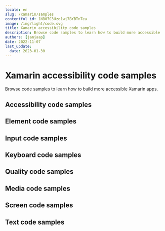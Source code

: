 ```yaml
---
locale: en
slug: /xamarin/samples
contentful_id: 1NB07C3Uzo1wj7BYBTnTea
image: /img/light/code.svg
title: Xamarin accessibility code samples
description: Browse code samples to learn how to build more accessible Xamarin apps.
authors: [janjaap]
date: 2022-11-07
last_update:
  date: 2023-01-30
---
```


# Xamarin accessibility code samples

Browse code samples to learn how to build more accessible Xamarin apps.

## Accessibility code samples

<LinkList title="List of Xamarin Accessibility Code samples" isHighlighted={true}>
  <LinkListItem url="/en/docs/xamarin/samples/accessibility-action" title="Accessibility action" pageTitle="Accessibility action on Xamarin" shortDescription="Accessibility actions provide alternative ways for users of assistive technologies to perform actions."/>
  <LinkListItem url="/en/docs/xamarin/samples/accessibility-announcement" title="Accessibility announcement" pageTitle="Accessibility announcement on Xamarin" shortDescription="Users of assistive technologies should be made aware of important changes in content through accessibility announcements."/>
  <LinkListItem url="/en/docs/xamarin/samples/accessibility-dialog" title="Accessibility dialog" pageTitle="Accessibility dialog on Xamarin" shortDescription="A dialog overlays the screen and offers one or more actions to proceed."/>
  <LinkListItem url="/en/docs/xamarin/samples/accessibility-focus-indicator" title="Accessibility focus indicator" pageTitle="Accessibility focus indicator on Xamarin" shortDescription="Users should know which element has focus when using a keyboard or assistive technology."/>
  <LinkListItem url="/en/docs/xamarin/samples/accessibility-focus" title="Accessibility focus" pageTitle="Accessibility focus on Xamarin" shortDescription="Sometimes you need to programmatically move the accessibility focus to a specific element."/>
  <LinkListItem url="/en/docs/xamarin/samples/accessibility-focusability" title="Accessibility focusability" pageTitle="Accessibility focusability on Xamarin" shortDescription="An element should indicate whether it should be focusable by assistive technologies or not."/>
  <LinkListItem url="/en/docs/xamarin/samples/accessibility-group" title="Accessibility group" pageTitle="Accessibility group on Xamarin" shortDescription="It is easier and quicker for users of assistive technologies to interact with grouped elements."/>
  <LinkListItem url="/en/docs/xamarin/samples/accessibility-hint" title="Accessibility hint" pageTitle="Accessibility hint on Xamarin" shortDescription="An accessibility hint helps users to understand what will happen after performing an action."/>
  <LinkListItem url="/en/docs/xamarin/samples/accessibility-label" title="Accessibility label" pageTitle="Accessibility label on Xamarin" shortDescription="An accessibility label helps users of assistive technologies to identify elements on the screen."/>
  <LinkListItem url="/en/docs/xamarin/samples/accessibility-language" title="Accessibility language" pageTitle="Accessibility language on Xamarin" shortDescription="When content is written in multiple languages, foreign words should ideally be indicated in their respective language."/>
  <LinkListItem url="/en/docs/xamarin/samples/accessibility-link" title="Accessibility link" pageTitle="Accessibility link on Xamarin" shortDescription="Links should be accessible for users of assistive technologies."/>
  <LinkListItem url="/en/docs/xamarin/samples/accessibility-live-region" title="Accessibility live region" pageTitle="Accessibility live region on Xamarin" shortDescription="A live region allows users of assistive technologies to receive updates whenever important information on the screen changes."/>
  <LinkListItem url="/en/docs/xamarin/samples/accessibility-modal" title="Accessibility modal" pageTitle="Accessibility modal on Xamarin" shortDescription="A modal overlays the screen with additional content."/>
  <LinkListItem url="/en/docs/xamarin/samples/accessibility-name" title="Accessibility name" pageTitle="Accessibility name on Xamarin" shortDescription="The accessibility name indicates the name used for interface elements by assistive technologies."/>
  <LinkListItem url="/en/docs/xamarin/samples/accessibility-order" title="Accessibility order" pageTitle="Accessibility order on Xamarin" shortDescription="Assistive technologies try to determine a logical accessibility order based on the placement and properties of the elements on the screen."/>
  <LinkListItem url="/en/docs/xamarin/samples/accessibility-role" title="Accessibility role" pageTitle="Accessibility role on Xamarin" shortDescription="An accessibility role helps users of assistive technologies to understand the purpose of elements on the screen."/>
  <LinkListItem url="/en/docs/xamarin/samples/accessibility-state" title="Accessibility state" pageTitle="Accessibility state on Xamarin" shortDescription="An accessibility state helps users of assistive technologies to understand the state of elements on the screen."/>
  <LinkListItem url="/en/docs/xamarin/samples/accessibility-value" title="Accessibility value" pageTitle="Accessibility value on Xamarin" shortDescription="An accessibility value helps users of assistive technologies to understand the value of elements on the screen."/>
</LinkList>

## Element code samples

<LinkList title="List of Xamarin Element Code samples" isHighlighted={true}>
  <LinkListItem url="/en/docs/xamarin/samples/element-focus-change" title="Element focus change" pageTitle="Element focus change on Xamarin" shortDescription="Whenever an element receives focus, it should not automatically trigger an event which changes context."/>
  <LinkListItem url="/en/docs/xamarin/samples/element-identification" title="Element identification" pageTitle="Element identification on Xamarin" shortDescription="Functionality that is repeated on multiple screens should use consistent identification."/>
  <LinkListItem url="/en/docs/xamarin/samples/element-position" title="Element position" pageTitle="Element position on Xamarin" shortDescription="Components that are repeated on multiple screens should have a consistent position."/>
</LinkList>

## Input code samples

<LinkList title="List of Xamarin Input Code samples" isHighlighted={true}>
  <LinkListItem url="/en/docs/xamarin/samples/input-cancellation" title="Input cancellation" pageTitle="Input cancellation on Xamarin" shortDescription="Users should be able to cancel accidental interaction."/>
  <LinkListItem url="/en/docs/xamarin/samples/input-content-type" title="Input content type" pageTitle="Input content type on Xamarin" shortDescription="Setting the content type for input fields helps user entering data."/>
  <LinkListItem url="/en/docs/xamarin/samples/input-errors" title="Input errors" pageTitle="Input errors on Xamarin" shortDescription="Users should be notified when they make input errors."/>
  <LinkListItem url="/en/docs/xamarin/samples/input-gestures" title="Input gestures" pageTitle="Input gestures on Xamarin" shortDescription="Gesture activated functionality should also be available without the use of gestures."/>
  <LinkListItem url="/en/docs/xamarin/samples/input-instructions" title="Input instructions" pageTitle="Input instructions on Xamarin" shortDescription="When a label might not describe the requested input sufficiently, you should add additional instructions."/>
  <LinkListItem url="/en/docs/xamarin/samples/input-keyboard-type" title="Input keyboard type" pageTitle="Input keyboard type on Xamarin" shortDescription="Setting the keyboard type for input fields helps user entering data."/>
  <LinkListItem url="/en/docs/xamarin/samples/input-label" title="Input label" pageTitle="Input label on Xamarin" shortDescription="Input fields should have labels so that users know what input data is expected."/>
  <LinkListItem url="/en/docs/xamarin/samples/input-motion" title="Input motion" pageTitle="Input motion on Xamarin" shortDescription="Provide an alternative way for actions activated by motion, to allow everyone to use the functionality."/>
  <LinkListItem url="/en/docs/xamarin/samples/input-predictable" title="Input predictable" pageTitle="Input predictable on Xamarin" shortDescription="Whenever a user provides input, there should be no change of context."/>
</LinkList>

## Keyboard code samples

<LinkList title="List of Xamarin Keyboard Code samples" isHighlighted={true}>
  <LinkListItem url="/en/docs/xamarin/samples/keyboard-order" title="Keyboard order" pageTitle="Keyboard order on Xamarin" shortDescription="By adjusting the keyboard order, you can provide a great experience for users that control their device using a hardware keyboard."/>
  <LinkListItem url="/en/docs/xamarin/samples/keyboard-shortcuts" title="Keyboard shortcuts" pageTitle="Keyboard shortcuts on Xamarin" shortDescription="Most people operate their smartphones with touch, but some people use an external keyboard."/>
</LinkList>

## Quality code samples

<LinkList title="List of Xamarin Quality Code samples" isHighlighted={true}>
  <LinkListItem url="/en/docs/xamarin/samples/linting" title="Linting" pageTitle="Linting on Xamarin" shortDescription="Linting is the process of running a tool which analyzes your code for potential errors."/>
</LinkList>

## Media code samples

<LinkList title="List of Xamarin Media Code samples" isHighlighted={true}>
  <LinkListItem url="/en/docs/xamarin/samples/audio-control" title="Audio control" pageTitle="Audio control on Xamarin" shortDescription="Users should be able to control audio whenever it plays automatically."/>
  <LinkListItem url="/en/docs/xamarin/samples/audio-description" title="Audio description" pageTitle="Audio description on Xamarin" shortDescription="Videos should include audio description when important visual details are shown which you cannot hear."/>
  <LinkListItem url="/en/docs/xamarin/samples/live-captions" title="Live captions" pageTitle="Live captions on Xamarin" shortDescription="Captions should be provided in real-time to enable users to understand what is being said in live videos."/>
  <LinkListItem url="/en/docs/xamarin/samples/captions" title="Captions" pageTitle="Captions on Xamarin" shortDescription="Captions should be provided to enable users to understand what is being said in videos."/>
  <LinkListItem url="/en/docs/xamarin/samples/transcript" title="Transcript" pageTitle="Transcript on Xamarin" shortDescription="Videos should contain a transcript to allow users to read what is shown in media, such as a video or podcast."/>
</LinkList>

## Screen code samples

<LinkList title="List of Xamarin Screen Code samples" isHighlighted={true}>
  <LinkListItem url="/en/docs/xamarin/samples/reduced-animations" title="Reduced animations" pageTitle="Reduced animations on Xamarin" shortDescription="Content which conveys a sense of motion can be a barrier for users."/>
  <LinkListItem url="/en/docs/xamarin/samples/contrast" title="Contrast" pageTitle="Contrast on Xamarin" shortDescription="Apps should provide enough contrast between text and its background so that it can be read by people with moderately low vision."/>
  <LinkListItem url="/en/docs/xamarin/samples/dark-mode" title="Dark mode" pageTitle="Dark mode on Xamarin" shortDescription="Dark mode darkens background colours and provides a more comfortable viewing experience in low light."/>
  <LinkListItem url="/en/docs/xamarin/samples/frequent-flashes" title="Frequent flashes" pageTitle="Frequent flashes on Xamarin" shortDescription="Rapidly flashing images or views can cause seizures for some users."/>
  <LinkListItem url="/en/docs/xamarin/samples/descriptive-headers" title="Descriptive headers" pageTitle="Descriptive headers on Xamarin" shortDescription="Screens should have descriptive headers, this helps users find specific content and orient themselves within your app."/>
  <LinkListItem url="/en/docs/xamarin/samples/descriptive-labels" title="Descriptive labels" pageTitle="Descriptive labels on Xamarin" shortDescription="Screens should have descriptive labels, these help users recognize which purpose controls have."/>
  <LinkListItem url="/en/docs/xamarin/samples/screen-orientation" title="Screen orientation" pageTitle="Screen orientation on Xamarin" shortDescription="Apps should adapt to the preferred display orientation of the user."/>
  <LinkListItem url="/en/docs/xamarin/samples/reflow" title="Reflow" pageTitle="Reflow on Xamarin" shortDescription="Content on the screen should reflow based on the users' preferences."/>
  <LinkListItem url="/en/docs/xamarin/samples/search-functionality" title="Search functionality" pageTitle="Search functionality on Xamarin" shortDescription="Users might have difficulty finding a specific screen."/>
  <LinkListItem url="/en/docs/xamarin/samples/skip-content" title="Skip content" pageTitle="Skip content on Xamarin" shortDescription="It can be helpful for users to skip repeated blocks of content."/>
  <LinkListItem url="/en/docs/xamarin/samples/adjustable-timing" title="Adjustable timing" pageTitle="Adjustable timing on Xamarin" shortDescription="Everyone, including people with disabilities, should have adequate time to interact with your app."/>
  <LinkListItem url="/en/docs/xamarin/samples/screen-title" title="Screen title" pageTitle="Screen title on Xamarin" shortDescription="Each screen should have a descriptive title, which helps users with identifying the screen."/>
</LinkList>

## Text code samples

<LinkList title="List of Xamarin Text Code samples" isHighlighted={true}>
  <LinkListItem url="/en/docs/xamarin/samples/bold-text" title="Bold text" pageTitle="Bold text on Xamarin" shortDescription="Apps should use bold text when users have indicated this as a preference in the system settings."/>
  <LinkListItem url="/en/docs/xamarin/samples/text-element" title="Text element" pageTitle="Text element on Xamarin" shortDescription="Always use text elements to display text, unless this is not possible due to styling, such as text logo's."/>
  <LinkListItem url="/en/docs/xamarin/samples/localization" title="Localization" pageTitle="Localization on Xamarin" shortDescription="Assistive technologies, such as the screen reader, use the locale for the pronunciation of utterances."/>
  <LinkListItem url="/en/docs/xamarin/samples/scale-text" title="Scale text" pageTitle="Scale text on Xamarin" shortDescription="Apps should scale text to the size specified by users in the system settings."/>
  <LinkListItem url="/en/docs/xamarin/samples/text-spacing" title="Text spacing" pageTitle="Text spacing on Xamarin" shortDescription="Content should adapt to increased spacing between lines, words, letters, and paragraphs."/>
  <LinkListItem url="/en/docs/xamarin/samples/text-truncation" title="Text truncation" pageTitle="Text truncation on Xamarin" shortDescription="Text should never get truncated in your app, even when users have enlarged their font size."/>
</LinkList>
